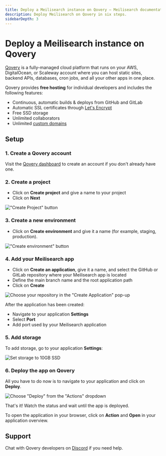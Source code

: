 ```yaml
---
title: Deploy a Meilisearch instance on Qovery — Meilisearch documentation
description: Deploy Meilisearch on Qovery in six steps.
sidebarDepth: 3
---
```


# Deploy a Meilisearch instance on Qovery

[Qovery](https://www.qovery.com) is a fully-managed cloud platform that runs on your AWS, DigitalOcean, or Scaleway account where you can host static sites, backend APIs, databases, cron jobs, and all your other apps in one place.

Qovery provides **free hosting** for individual developers and includes the following features:

* Continuous, automatic builds & deploys from GitHub and GitLab
* Automatic SSL certificates through [Let's Encrypt](https://letsencrypt.org)
* Free SSD storage
* Unlimited collaborators
* Unlimited [custom domains](https://hub.qovery.com/docs/using-qovery/configuration/application/#domains)

## Setup

### 1. Create a Qovery account

Visit the [Qovery dashboard](https://start.qovery.com) to create an account if you don't already have one.

### 2. Create a project

* Click on **Create project** and give a name to your project
* Click on **Next**

!["Create Project" button](https://hub.qovery.com/img/heroku/heroku-2.png)

### 3. Create a new environment

* Click on **Create environment** and give it a name (for example, staging, production).

!["Create environment" button](https://hub.qovery.com/img/heroku/heroku-3.png)

### 4. Add your Meilisearch app

* Click on **Create an application**, give it a name, and select the GitHub or GitLab repository where your Meilisearch app is located
* Define the main branch name and the root application path
* Click on **Create**

![Choose your repository in the "Create Application" pop-up](https://hub.qovery.com/img/rust/rust.png)

After the application has been created:

* Navigate to your application **Settings**
* Select **Port**
* Add port used by your Meilisearch application

### 5. Add storage

To add storage, go to your application **Settings**:

![Set storage to 10GB SSD](https://hub.qovery.com/img/add-storage.png)

### 6. Deploy the app on Qovery

All you have to do now is to navigate to your application and click on **Deploy**.

![Choose "Deploy" from the "Actions" dropdown](https://hub.qovery.com/img/heroku/heroku-1.png)

That's it! Watch the status and wait until the app is deployed.

To open the application in your browser, click on **Action** and **Open** in your application overview.

## Support

Chat with Qovery developers on [Discord](https://discord.qovery.com) if you need help.
